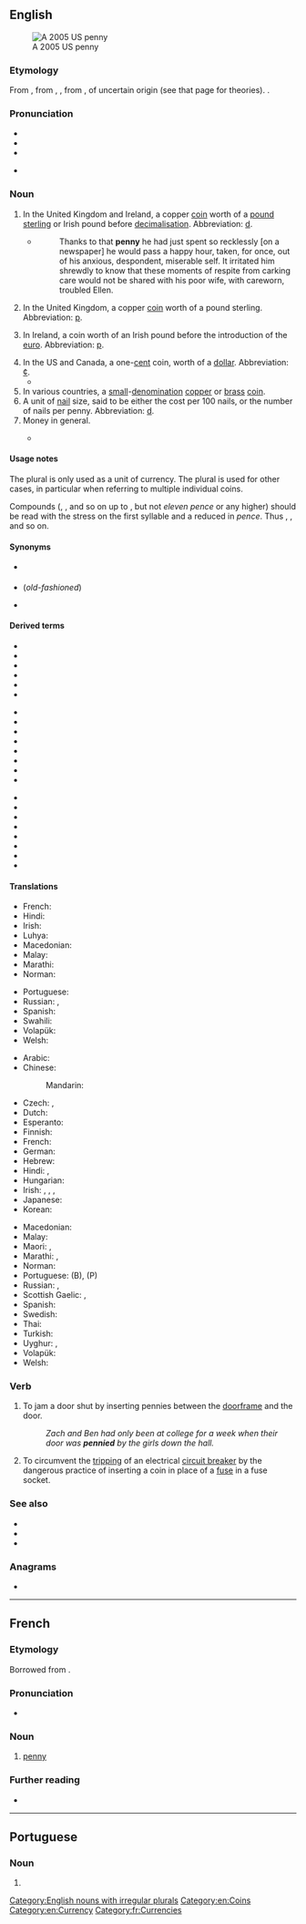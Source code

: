 {{also|Penny}}
==English==
[[Image:2005-Penny-Uncirculated-Obverse.png|thumb|A 2005 US penny]]

===Etymology===
From {{inh|en|enm|peni}}, from {{inh|en|ang|penning}}, {{m|ang|penniġ}}, from {{inh|en|gem-pro|*panningaz}}, of uncertain origin (see that page for theories). {{doublet|en|pfennig}}.

===Pronunciation===
* {{IPA|en|/ˈpɛ.ni/}}
* {{audio|en|en-us-penny.ogg|Audio (US)}}
* {{rhymes|en|ɛni}}
* {{a|in compounds like "twopenny"|dated}} {{IPA|en|/pəni/}}<!--with the stress on the first syllable, thus /ˈtupni/ˈθɹɛpni/ˈfɔpni/ and so on-->

===Noun===
{{en-noun|+|pence|pl3qual=obsolete|pens}}

# {{lb|en|historical}} In the United Kingdom and Ireland, a copper [[coin]] worth {{frac|240}} of a [[pound sterling]] or Irish pound before [[decimalisation]]. Abbreviation: [[d]].
#* {{RQ:BLwnds TLdgr|I|0056}}
#*: Thanks to that '''penny''' he had just spent so recklessly [on a newspaper] he would pass a happy hour, taken, for once, out of his anxious, despondent, miserable self. It irritated him shrewdly to know that these moments of respite from carking care would not be shared with his poor wife, with careworn, troubled Ellen.
# In the United Kingdom, a copper [[coin]] worth {{frac|100}} of a pound sterling. Abbreviation: [[p]].
# {{lb|en|historical}} In Ireland, a coin worth {{frac|100}} of an Irish pound before the introduction of the [[euro]]. Abbreviation: [[p]].
# In the US and Canada, a one-[[cent]] coin, worth {{frac|100}} of a [[dollar]]. Abbreviation: [[¢]].
#* {{quote-av|en||date=Nov 22 2015|{{w|John Oliver}}|{{w|Last Week Tonight with John Oliver}}|3|35|episode=Pennies|network=HBO||Holy shit! A hundred and eleven '''pennies'''! At that point, that dog had more Lincoln in him than Mary Todd.}}
# In various countries, a [[small]]-[[denomination]] [[copper]] or [[brass]] [[coin]].
# A unit of [[nail]] size, said to be either the cost per 100 nails, or the number of nails per penny. Abbreviation: [[d]].
# Money in general.
#: {{ux|en|to turn an honest '''penny'''}}
#* {{RQ:Shakespeare King John|V|ii|passage=What '''penny''' hath Rome borne, / What men provided, what munition sent?}}

====Usage notes====
The plural {{m|en|pence}} is only used as a unit of currency. The plural {{m|en|pennies}} is used for other cases, in particular when referring to multiple individual coins.

Compounds ({{m|en|twopence}}, {{m|en|threepence}}, {{m|en|fourpence}} and so on up to {{m|en|tenpence}}, but not ''eleven pence'' or any higher) should be read with the stress on the first syllable and a reduced {{IPAchar|/ə/}} in ''pence''. Thus {{IPAchar|/ˈtʌpəns/}}, {{IPAchar|/ˈθɹʌpəns/}}, {{IPAchar|/ˈfɔːpəns/}} and so on.

====Synonyms====
* {{sense|{{frac|240}} of a pound sterling}} {{l|en|old penny}}
* {{sense|{{frac|100}} of a pound sterling}} {{l|en|new penny}} (''old-fashioned'')
* {{sense|one-cent coin}} {{l|en|cent}}

====Derived terms====
{{rel-top3|Terms derived from ''penny'' (noun)}}
* {{l|en|a bad penny always turns up}}
* {{l|en|bad penny}}
* {{l|en|eightpenny nail}}
* {{l|en|fourpenny nail}}
* {{l|en|in for a penny, in for a pound}}
* {{l|en|pence}}
{{rel-mid3}}
* {{l|en|penniless}}
* {{l|en|penny ante}}
* {{l|en|penny arcade}}
* {{l|en|Penny Black}}
* {{l|en|penny dreadful}}
* {{l|en|penny-farthing}}
* {{l|en|penny-father}}
* {{l|en|penny for one's thoughts}}
{{rel-mid3}}
* {{l|en|penny pincher}}
* {{l|en|penny wedding}}
* {{l|en|penny whistle}}
* {{l|en|pretty penny}}
* {{l|en|sixpenny nail}}
* {{l|en|spend a penny}}
* {{l|en|tenpenny nail}}
* {{l|en|watch the pennies}}
{{rel-bottom}}

====Translations====
{{trans-top|1/240 of a pound sterling or Irish pound}}
* French: {{t+|fr|penny|m}}
* Hindi: {{t+|hi|पेनी|f}}
* Irish: {{t|ga|pingin|f}}
* Luhya: {{t|luy|litong'olo}}
* Macedonian: {{t|mk|пе́ни|n}}
* Malay: {{t|ms|peni}}
* Marathi: {{t|mr|पेनी|sc=Deva}}
* Norman: {{t|nrf|pénîn|m}}
{{trans-mid}}
* Portuguese: {{t+|pt|pêni|m}}
* Russian: {{t+|ru|пе́нни|n}}, {{t+|ru|пенс|m}}
* Spanish: {{t+|es|penique|m}}
* Swahili: {{t+|sw|peni}}
* Volapük: {{t+|vo|pänid}}
* Welsh: {{t+|cy|ceiniog}}
{{trans-bottom}}

{{trans-top|1/100 of a pound sterling or British pound}}
* Arabic: {{t|ar|بِنْس|m}}
* Chinese:
*: Mandarin: {{t+|cmn|便士|tr=biànshì|sc=Hani}}
* Czech: {{t+|cs|cent}}, {{t+|cs|penny}}
* Dutch: {{t+|nl|penny|m}}
* Esperanto: {{t|eo|penco}}
* Finnish: {{t+|fi|penny}}
* French: {{t+|fr|penny|m}}
* German: {{t+|de|Penny|m}}
* Hebrew: {{t|he|פֶּנִי|tr=péni}}
* Hindi: {{t+|hi|पेनी|f|sc=Deva}}, {{t+|hi|पेन्स|f-p}}
* Hungarian: {{t+|hu|penny}}
* Irish: {{t|ga|pingin|f}}, {{t|ga|pinginí|f-p}}, {{t|ga|pingneacha|f-p}}, {{t|ga|pingineacha|f-p}} {{qualifier|Cois Fharraige}}
* Japanese: {{t|ja|ペニー|tr=penī|sc=Jpan}}
* Korean: {{t|ko|페니}}
{{trans-mid}}
* Macedonian: {{t|mk|пе́ни|n}}
* Malay: {{t|ms|peni}}
* Maori: {{t|mi|kapa}}, {{t|mi|pene}}
* Marathi: {{t|mr|पेनी|sc=Deva}}, {{t|mr|पेन्स}}
* Norman: {{t|nrf|pénîn|m}}
* Portuguese: {{t+|pt|pêni|m}} (B), {{t+|pt|péni|m}} (P)
* Russian: {{t+|ru|пе́нни|n}}, {{t+|ru|пенс|m}}
* Scottish Gaelic: {{t|gd|sgillinn|f}}, {{t|gd|sgillinean|f-p}}
* Spanish: {{t+|es|penique|m}}
* Swedish: {{t+|sv|penny|c}}
* Thai: {{t|th|เพนนี|tr=peen-nii}}
* Turkish: {{t+|tr|peni}}
* Uyghur: {{t|ug|پەنى}}, {{t|ug|پەنس}}
* Volapük: {{t+|vo|pänid}}
* Welsh: {{t+|cy|ceiniog}}
{{trans-bottom}}

{{trans-see|one-cent coin in US and Canada|cent}}

===Verb===
{{en-verb|pennies|pennying|pennied}}

# {{lb|en|slang}} To jam a door shut by inserting pennies between the [[doorframe]] and the door.
#: ''Zach and Ben had only been at college for a week when their door was '''pennied''' by the girls down the hall.''
# {{lb|en|electronics}} To circumvent the [[trip|tripping]] of an electrical [[circuit breaker]] by the dangerous practice of inserting a coin in place of a [[fuse]] in a fuse socket.

===See also===
* {{l|en|d}}
* {{l|en|cent}}
* {{l|en|the penny drops}}

===Anagrams===
* {{anagrams|en|a=ennpy|Pynne}}

[[Category:English nouns with irregular plurals]]
[[Category:en:Coins]]
[[Category:en:Currency]]

----

==French==

===Etymology===
Borrowed from {{bor|fr|en|penny}}.

===Pronunciation===
* {{fr-IPA}}

===Noun===
{{fr-noun|m}}

# [[penny#English|penny]]

===Further reading===
* {{R:TLFi}}

[[Category:fr:Currencies]]

----

==Portuguese==

===Noun===
{{pt-noun|m|pennies}}

# {{alternative spelling of|pt|péni}}